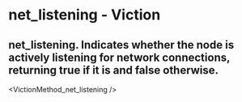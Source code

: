 # net_listening - Viction

## net_listening. Indicates whether the node is actively listening for network connections, returning true if it is and false otherwise.


<VictionMethod_net_listening />

